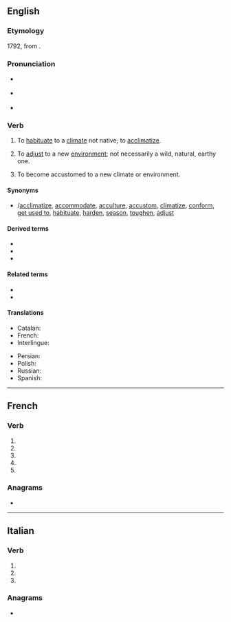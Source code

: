 {{also|acclimaté}}
==English==

===Etymology===
1792, from {{bor|en|fr|acclimater}}.

===Pronunciation===
* {{a|UK}} {{IPA|en|/ə.ˈklaɪ.mət/}}
* {{a|US}} {{IPA|en|/ˈæk.lɪ.meɪt/|/ə.ˈklaɪ.mət/}}
* {{audio|en|en-us-acclimate.ogg|Audio (US)}}

===Verb===
{{en-verb}}

# {{lb|en|transitive|chiefly|US}} To [[habituate]] to a [[climate]] not native; to [[acclimatize]].
# {{lb|en|transitive|chiefly|US}} To [[adjust]] to a new [[environment]]; not necessarily a wild, natural, earthy one.
# {{lb|en|intransitive|chiefly|US}} To become accustomed to a new climate or environment.

====Synonyms====
* {{l|en|acclimatise}}/[[acclimatize]], [[accommodate]], [[acculture]], [[accustom]], [[climatize]], [[conform]], [[get used to]], [[habituate]], [[harden]], [[season]], [[toughen]], [[adjust]]

====Derived terms====
* {{l|en|acclimatation}}
* {{l|en|acclimatement}}
* {{l|en|acclimation}}

====Related terms====
* {{l|en|acclimatize}}
* {{l|en|climate}}

====Translations====
{{trans-top|(transitive, mainly US) to habituate to a climate not native; to acclimatize}}
* Catalan: {{t+|ca|aclimatar}}
* French: {{t+|fr|acclimater}}
* Interlingue: {{t|ie|aclimatar}}
{{trans-mid}}
* Persian: {{t+|fa|عادت دادن|sc=fa-Arab}}
* Polish: {{t+|pl|aklimatyzować}}
* Russian: {{t+|ru|акклиматизи́ровать}}
* Spanish: {{t+|es|aclimatar}}
{{trans-bottom}}

----

==French==

===Verb===
{{head|fr|verb form}}

# {{inflection of|fr|acclimater||1|s|pres|indc}}
# {{inflection of|fr|acclimater||3|s|pres|indc}}
# {{inflection of|fr|acclimater||1|s|pres|subj}}
# {{inflection of|fr|acclimater||3|s|pres|subj}}
# {{inflection of|fr|acclimater||2|s|impr}}

===Anagrams===
* {{l|fr|clameçait}}

----

==Italian==

===Verb===
{{head|it|verb form|cat2=past participle forms}}

# {{inflection of|it|acclimare||2|p|pres|indc}}
# {{inflection of|it|acclimare||2|p|impr}}
# {{inflection of|it|acclimato||f|p}}

===Anagrams===
* {{l|it|malaticce}}